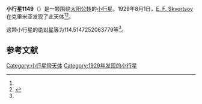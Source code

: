 {{Infobox planet
| bgcolour = #FFFFC0
| name = 1149 Volga
| symbol = 
| image = 
| caption = 
| discovery = yes
| discovery_ref = 
| discoverer = [[E._F._Skvortsov|E. F. Skvortsov]]
| discovery_site = [[克里米亚|克里米亚]] 
| discovered = 1929年8月1日
| designations = yes
| mp_name = 
| named_after = 
| alt_names = 
| mp_category = [[主带小行星|主带小行星]]
| orbit_ref = <ref name="a">[http://ssd.jpl.nasa.gov/sbdb.cgi?sstr=1149 1149 Volga] {{Wayback|url=http://ssd.jpl.nasa.gov/sbdb.cgi?sstr=1149 |date=20140922133427 }}，小行星數據庫瀏覽器（JPL Small-Body Database Browser）－[[美国国家航空航天局|美国国家航空航天局]]喷气推进实验室</ref>
| epoch = 2456400.5 (2013年4月18日更新)
| aphelion = {{convert|3.17030934368207|AU|km|3|abbr=on|lk=out}}
| perihelion = {{convert|2.628101423177865|AU|km|3|abbr=on}}
| semimajor = {{convert|2.899205383429968|AU|km|3|abbr=on}}
| eccentricity = 0.093509746
| period = 1803.087906 [[日|日]]<br />4.94[[儒略年|儒略年]]
| avg_speed = 
| inclination = 11.7503844782311
| asc_node = 261.7024423283445
| mean_anomaly = 
| arg_peri = 114.5147252063779
| satellites = 
| physical_characteristics = yes
| dimensions = 
| mass = 
| density = 
| surface_grav = 
| escape_velocity = 
| sidereal_day = 
| axial_tilt = 
| pole_ecliptic_lat = 
| pole_ecliptic_lon = 
| albedo = 
| temperatures= 
| temp_name1 = 
| mean_temp_1 = 
| max_temp_1 = 
| temp_name2 = 
| max_temp_2 = 
| spectral_type = 
| abs_magnitude = 114.5147252063779
}}

'''小行星1149'''（{{lang-en|1149 Volga}}）是一颗围绕[[太阳|太阳]][[公转|公转]]的[[小行星|小行星]]。1929年8月1日，[[E._F._Skvortsov|E. F. Skvortsov]]在克里米亚发现了此天体<ref name="a" /><ref>{{cite news|title=小行星列表|url=http://cfa-www.harvard.edu/iau/lists/NumberedMPs.txt|accessdate=2013-07-08|newspaper=哈佛大学|archive-date=2008-05-17|archive-url=https://web.archive.org/web/20080517010638/http://cfa-www.harvard.edu/iau/lists/NumberedMPs.txt|dead-url=no}}</ref>。

这颗小行星的[[绝对星等|绝对星等]]为114.5147252063779等<ref name="a" />。

==参考文献==
{{reflist}}
{{Minor Planet Number|[[小行星1148|小行星1148]]|[[小行星1150|小行星1150]]}}

{{小天体}}

[[Category:小行星带天体|Category:小行星带天体]]
[[Category:1929年发现的小行星|Category:1929年发现的小行星]]

{{asteroid-stub}}